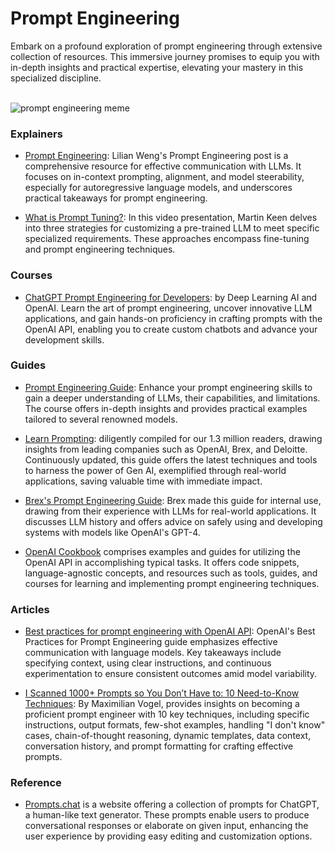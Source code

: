 # Prompt Engineering 

Embark on a profound exploration of prompt engineering through extensive collection of resources. This immersive journey promises to equip you with in-depth insights and practical expertise, elevating your mastery in this specialized discipline.

<br/>
<div >
  <img src="/static/img/memes/promptEngMeme.png" alt="prompt engineering meme"/>
</div>

### Explainers

- [Prompt Engineering](https://lilianweng.github.io/posts/2023-03-15-prompt-engineering/): Lilian Weng's Prompt Engineering post is a comprehensive resource for effective communication with LLMs. It focuses on in-context prompting, alignment, and model steerability, especially for autoregressive language models, and underscores practical takeaways for prompt engineering.

- [What is Prompt Tuning?](https://www.youtube.com/watch?v=yu27PWzJI_Y): In this video presentation, Martin Keen delves into three strategies for customizing a pre-trained LLM to meet specific specialized requirements. These approaches encompass fine-tuning and prompt engineering techniques.

### Courses

- [ChatGPT Prompt Engineering for Developers](https://www.deeplearning.ai/short-courses/chatgpt-prompt-engineering-for-developers/): by Deep Learning AI and OpenAI. Learn the art of prompt engineering, uncover innovative LLM applications, and gain hands-on proficiency in crafting prompts with the OpenAI API, enabling you to create custom chatbots and advance your development skills.

### Guides 

- [Prompt Engineering Guide](https://www.promptingguide.ai/): Enhance your prompt engineering skills to gain a deeper understanding of LLMs, their capabilities, and limitations. The course offers in-depth insights and provides practical examples tailored to several renowned models.
 
- [Learn Prompting](https://learnprompting.org/docs/intro): diligently compiled for our 1.3 million readers, drawing insights from leading companies such as OpenAI, Brex, and Deloitte. Continuously updated, this guide offers the latest techniques and tools to harness the power of Gen AI, exemplified through real-world applications, saving valuable time with immediate impact.

- [Brex's Prompt Engineering Guide](https://github.com/brexhq/prompt-engineering): Brex made this guide for internal use, drawing from their experience with LLMs for real-world applications. It discusses LLM history and offers advice on safely using and developing systems with models like OpenAI's GPT-4.

- [OpenAI Cookbook](https://cookbook.openai.com/) comprises examples and guides for utilizing the OpenAI API in accomplishing typical tasks. It offers code snippets, language-agnostic concepts, and resources such as tools, guides, and courses for learning and implementing prompt engineering techniques.

### Articles

- [Best practices for prompt engineering with OpenAI API](https://help.openai.com/en/articles/6654000-best-practices-for-prompt-engineering-with-openai-api): OpenAI's Best Practices for Prompt Engineering guide emphasizes effective communication with language models. Key takeaways include specifying context, using clear instructions, and continuous experimentation to ensure consistent outcomes amid model variability.

- [I Scanned 1000+ Prompts so You Don’t Have to: 10 Need-to-Know Techniques](https://medium.com/mlearning-ai/i-scanned-1000-prompts-so-you-dont-have-to-10-need-to-know-techniques-a77bcd074d97): By Maximilian Vogel, provides insights on becoming a proficient prompt engineer with 10 key techniques, including specific instructions, output formats, few-shot examples, handling "I don't know" cases, chain-of-thought reasoning, dynamic templates, data context, conversation history, and prompt formatting for crafting effective prompts.

### Reference

- [Prompts.chat](https://prompts.chat/) is a website offering a collection of prompts for ChatGPT, a human-like text generator. These prompts enable users to produce conversational responses or elaborate on given input, enhancing the user experience by providing easy editing and customization options.

